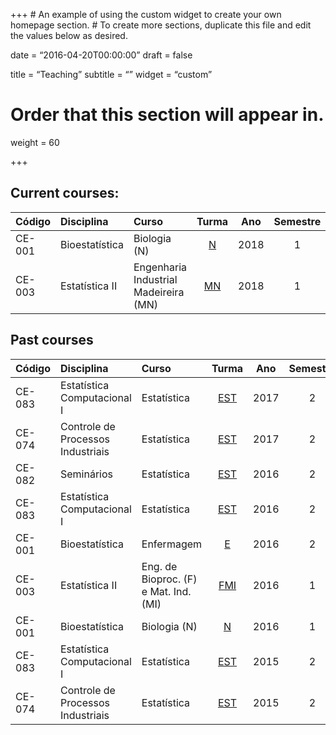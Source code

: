 +++
# An example of using the custom widget to create your own homepage section.
# To create more sections, duplicate this file and edit the values below as desired.

date = "2016-04-20T00:00:00"
draft = false

title = "Teaching"
subtitle = ""
widget = "custom"

# Order that this section will appear in.
weight = 60

+++

## Current courses:

| Código   | Disciplina        | Curso                                 | Turma    |    Ano |   Semestre |
| :------- | :---------------- | :-----------------                    | :-----:  | :----: | :--------: |
| CE-001   | Bioestatística    | Biologia (N)                          | [N][10]  |   2018 |          1 |
| CE-003   | Estatística II    | Engenharia Industrial Madeireira (MN) | [MN][10] |   2018 |          1 |

## Past courses

| Código   | Disciplina                        | Curso                                 | Turma    |    Ano |   Semestre |
| :------- | :----------------                 | :-----------------                    | :-----:  | :----: | :--------: |
| CE-083   | Estatística Computacional I       | Estatística                           | [EST][9] |   2017 |          2 |
| CE-074   | Controle de Processos Industriais | Estatística                           | [EST][8] |   2017 |          2 |
| CE-082   | Seminários                        | Estatística                           | [EST][7] |   2016 |          2 |
| CE-083   | Estatística Computacional I       | Estatística                           | [EST][6] |   2016 |          2 |
| CE-001   | Bioestatística                    | Enfermagem                            | [E][5]   |   2016 |          2 |
| CE-003   | Estatística II                    | Eng. de Bioproc. (F) e Mat. Ind. (MI) | [FMI][4] |   2016 |          1 |
| CE-001   | Bioestatística                    | Biologia (N)                          | [N][3]   |   2016 |          1 |
| CE-083   | Estatística Computacional I       | Estatística                           | [EST][2] |   2015 |          2 |
| CE-074   | Controle de Processos Industriais | Estatística                           | [EST][1] |   2015 |          2 |


[1]: http://www.leg.ufpr.br/doku.php/disciplinas:ce074-2015-02
[2]: http://www.leg.ufpr.br/doku.php/disciplinas:ce083-2015-02
[3]: http://leg.ufpr.br/~fernandomayer/aulas/ce001n-2016-01/
[4]: http://leg.ufpr.br/~fernandomayer/aulas/ce003fmi-2016-01/
[5]: http://leg.ufpr.br/~fernandomayer/aulas/ce001e-2016-2/
[6]: http://leg.ufpr.br/~fernandomayer/aulas/ce083-2016-2/
[7]: http://leg.ufpr.br/~fernandomayer/aulas/ce082-2016-2/
[8]: http://leg.ufpr.br/~fernandomayer/aulas/ce074
[9]: http://leg.ufpr.br/~fernandomayer/aulas/ce083
[10]: http://cursos.leg.ufpr.br/ce001
